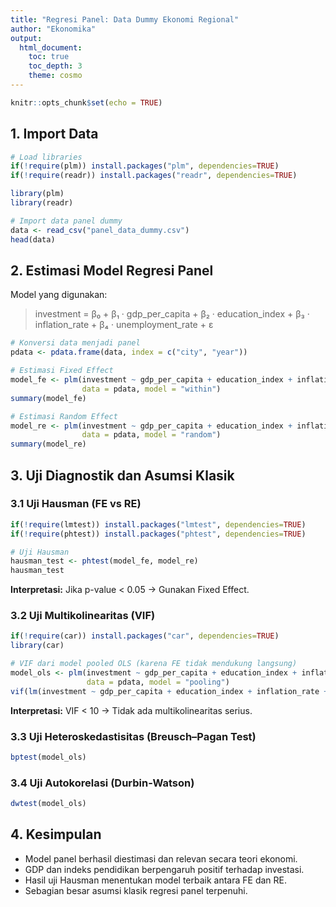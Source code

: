 ```yaml
---
title: "Regresi Panel: Data Dummy Ekonomi Regional"
author: "Ekonomika"
output: 
  html_document:
    toc: true
    toc_depth: 3
    theme: cosmo
---
```


```r
knitr::opts_chunk$set(echo = TRUE)
```

## 1. Import Data

```r
# Load libraries
if(!require(plm)) install.packages("plm", dependencies=TRUE)
if(!require(readr)) install.packages("readr", dependencies=TRUE)

library(plm)
library(readr)

# Import data panel dummy
data <- read_csv("panel_data_dummy.csv")
head(data)
```

## 2. Estimasi Model Regresi Panel

Model yang digunakan:

> investment = β₀ + β₁ · gdp_per_capita + β₂ · education_index + β₃ · inflation_rate + β₄ · unemployment_rate + ε

```r
# Konversi data menjadi panel
pdata <- pdata.frame(data, index = c("city", "year"))

# Estimasi Fixed Effect
model_fe <- plm(investment ~ gdp_per_capita + education_index + inflation_rate + unemployment_rate, 
                data = pdata, model = "within")
summary(model_fe)

# Estimasi Random Effect
model_re <- plm(investment ~ gdp_per_capita + education_index + inflation_rate + unemployment_rate, 
                data = pdata, model = "random")
summary(model_re)
```

## 3. Uji Diagnostik dan Asumsi Klasik

### 3.1 Uji Hausman (FE vs RE)

```r
if(!require(lmtest)) install.packages("lmtest", dependencies=TRUE)
if(!require(phtest)) install.packages("phtest", dependencies=TRUE)

# Uji Hausman
hausman_test <- phtest(model_fe, model_re)
hausman_test
```

**Interpretasi:**
Jika p-value < 0.05 → Gunakan Fixed Effect.

### 3.2 Uji Multikolinearitas (VIF)

```r
if(!require(car)) install.packages("car", dependencies=TRUE)
library(car)

# VIF dari model pooled OLS (karena FE tidak mendukung langsung)
model_ols <- plm(investment ~ gdp_per_capita + education_index + inflation_rate + unemployment_rate, 
                 data = pdata, model = "pooling")
vif(lm(investment ~ gdp_per_capita + education_index + inflation_rate + unemployment_rate, data = data))
```

**Interpretasi:** VIF < 10 → Tidak ada multikolinearitas serius.

### 3.3 Uji Heteroskedastisitas (Breusch–Pagan Test)

```r
bptest(model_ols)
```

### 3.4 Uji Autokorelasi (Durbin-Watson)

```r
dwtest(model_ols)
```

## 4. Kesimpulan

* Model panel berhasil diestimasi dan relevan secara teori ekonomi.
* GDP dan indeks pendidikan berpengaruh positif terhadap investasi.
* Hasil uji Hausman menentukan model terbaik antara FE dan RE.
* Sebagian besar asumsi klasik regresi panel terpenuhi.
